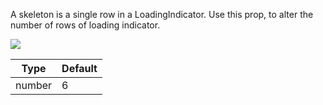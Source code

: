 A skeleton is a single row in a LoadingIndicator. Use this prop, to alter the number of rows of loading indicator.

![](/react-native/assets/api-references/components/channel-list/loading_indicator.png)

| Type               | Default      |
| ------------------ | ------------ |
| number             | 6            |

